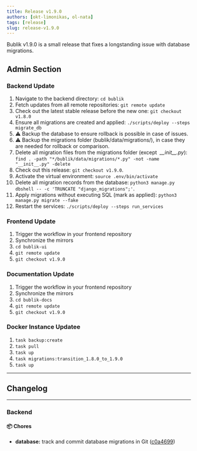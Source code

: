 ```yaml
---
title: Release v1.9.0
authors: [okt-limonikas, ol-nata]
tags: [release]
slug: release-v1.9.0
---
```


Bublik v1.9.0 is a small release that fixes a longstanding issue with database migrations.

<!--truncate-->

## Admin Section

### Backend Update

1. Navigate to the backend directory: `cd bublik`
2. Fetch updates from all remote repositories: `git remote update`
3. Check out the latest stable release before the new one: `git checkout v1.8.0`
4. Ensure all migrations are created and applied: `./scripts/deploy --steps migrate_db`
5. ⚠️ Backup the database to ensure rollback is possible in case of issues.
6. ⚠️ Backup the migrations folder (bublik/data/migrations/), in case they are needed for rollback or comparison.
7. Delete all migration files from the migrations folder (except &nbsp;_\_\_init\_\_.py_): `find . -path "*/bublik/data/migrations/*.py" -not -name "__init__.py" -delete`
8. Check out this release: `git checkout v1.9.0`.
9. Activate the virtual environment: `source .env/bin/activate`
10. Delete all migration records from the database: `python3 manage.py dbshell -- -c 'TRUNCATE "django_migrations";'`.
11. Apply migrations without executing SQL (mark as applied): `python3 manage.py migrate --fake`
12. Restart the services: `./scripts/deploy --steps run_services`

### Frontend Update

1. Trigger the workflow in your frontend repository
2. Synchronize the mirrors
3. `cd bublik-ui`
4. `git remote update`
5. `git checkout v1.9.0`

### Documentation Update

1. Trigger the workflow in your frontend repository
2. Synchronize the mirrors
3. `cd bublik-docs`
4. `git remote update`
5. `git checkout v1.9.0`

### Docker Instance Updatee

1. `task backup:create`
2. `task pull`
3. `task up`
4. `task migrations:transition_1.8.0_to_1.9.0`
5. `task up`

---

## Changelog

---

### Backend

#### 📦 Chores

- **database:** track and commit database migrations in Git ([c0a4699](https://github.com/ts-factory/bublik/commit/c0a469906fd20b7675f4e1142849f41f59f3135c))
